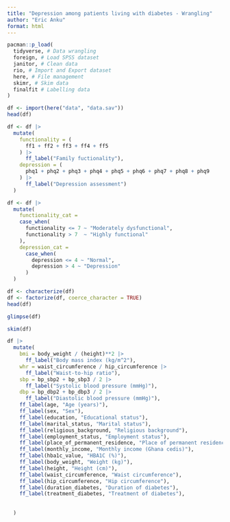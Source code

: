 ```yaml
---
title: "Depression among patients living with diabetes - Wrangling"
author: "Eric Anku"
format: html
---
```


```r
pacman::p_load(
  tidyverse, # Data wrangling
  foreign, # Load SPSS dataset
  janitor, # Clean data
  rio, # Import and Export dataset
  here, # File management
  skimr, # Skim data
  finalfit # Labelling data
)
```

```r
df <- import(here("data", "data.sav"))
head(df)
```

```r
df <- df |>
  mutate(
    functionality = (
      ff1 + ff2 + ff3 + ff4 + ff5
    ) |>
      ff_label("Family fuctionality"),
    depression = (
      phq1 + phq2 + phq3 + phq4 + phq5 + phq6 + phq7 + phq8 + phq9
    ) |>
      ff_label("Depression assessment")
  )
```

```r
df <- df |>
  mutate(
    functionality_cat = 
    case_when(
      functionality <= 7 ~ "Moderately dysfunctional",
      functionality > 7  ~ "Highly functional"
    ),
    depression_cat = 
      case_when(
        depression <= 4 ~ "Normal",
        depression > 4 ~ "Depression"
      )
  )
```


```r
df <- characterize(df)
df <- factorize(df, coerce_character = TRUE)
head(df)
```

```r
glimpse(df)
```
```r
skim(df)
```
```r
df |>
  mutate(
    bmi = body_weight / (height)**2 |>
      ff_label("Body mass index (kg/m^2"),
    whr = waist_circumference / hip_circumference |>
      ff_label("Waist-to-hip ratio"),
    sbp = bp_sbp2 + bp_sbp3 / 2 |>
      ff_label("Systolic blood pressure (mmHg)"),
    dbp = bp_dbp2 + bp_dbp3 / 2 |>
      ff_label("Diastolic blood pressure (mmHg)"),
    ff_label(age, "Age (years)"),
    ff_label(sex, "Sex"),
    ff_label(education, "Educational status"),
    ff_label(marital_status, "Marital status"),
    ff_label(religious_background, "Religious background"),
    ff_label(employment_status, "Employment status"),
    ff_label(place_of_permanent_residence, "Place of permanent residence"),
    ff_label(monthly_income, "Monthly income (Ghana cedis)"),
    ff_label(hba1c_value, "HBA1C (%)"),
    ff_label(body_weight, "Weight (kg)"),
    ff_label(height, "Height (cm)"),
    ff_label(waist_circumference, "Waist circumference"),
    ff_label(hip_circumference, "Hip circumference"),
    ff_label(duration_diabetes, "Duration of diabetes"),
    ff_label(treatment_diabetes, "Treatment of diabetes"),
    
    
  )
```


